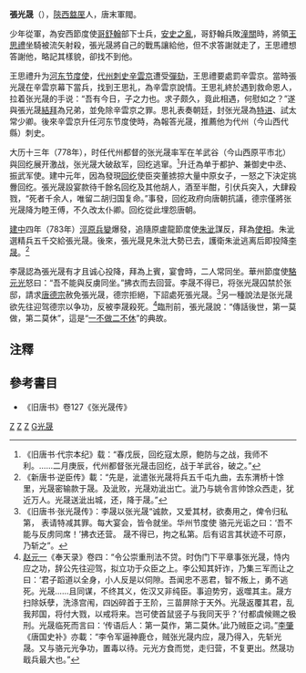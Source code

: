 '''張光晟'''（{{bd|8世纪|?|784年|catIdx=X}}），[[陝西|陝西]][[盩厔|盩厔]]人，唐末軍閥。

少年從軍，為安西節度使[[哥舒翰|哥舒翰]]部下士兵，[[安史之亂|安史之亂]]，哥舒翰兵敗[[潼關|潼關]]時，將領[[王思禮|王思禮]]坐騎被流矢射殺，張光晟將自己的戰馬讓給他，但不求答謝就走了，王思禮想答謝他，略記其樣貌，卻找不到他。

王思禮升为[[河东节度使|河东节度使]]，[[代州|代州]][[刺史|刺史]][[辛雲京|辛雲京]]遭受[[彈劾|彈劾]]，王思禮要處罰辛雲京。當時張光晟在辛雲京幕下當兵，找到王思礼，為辛雲京說情。王思礼終於遇到救命恩人，拉着张光晟的手说：“吾有今日，子之力也。求子颇久，竟此相遇，何慰如之？”遂與張光晟[[結拜|結拜]]為兄弟，並免除辛雲京之罪。思礼表奏朝廷，封张光晟為[[特进|特进]]、試太常少卿。後來辛雲京升任河东节度使時，為報答光晟，推薦他为代州（今山西代縣）刺史。

大历十三年（778年），时任代州都督的张光晟率军在羊武谷（今山西原平市北）與回纥展开激战，张光晟大破敌军，回纥逃窜。<ref>《旧唐书·代宗本纪》载：“春戊辰，回纥寇太原，鲍防与之战，我师不利。……二月庚辰，代州都督张光晟击回纥，战于羊武谷，破之。”</ref>升迁為单于都护、兼御史中丞、振武军使。建中元年，因為發現[[回纥|回纥]]使臣突董掳掠大量中原女子，一怒之下決定挑釁回纥。張光晟設宴款待千餘名回纥及其他胡人，酒至半酣，引伏兵突入，大肆殺戮，“死者千余人，唯留二胡归国复命。”事發，回纥政府向唐朝抗議，德宗僅將张光晟降为睦王傅，不久改太仆卿。回纥從此埋怨唐朝。

[[建中_(唐朝)|建中]]四年（783年）[[涇原兵變|涇原兵變]]爆發，追隨原盧龍節度使[[朱泚|朱泚]]謀反，拜為[[使相|使相]]。朱泚選精兵五千交給張光晟。後來，張光晟見朱沘大勢已去，護衛朱泚逃离后即投降[[李晟_(唐朝)|李晟]]。<ref>《新唐书·逆臣传》載：“先是，泚遣张光晟将兵五千屯九曲，去东渭桥十馀里，光晟密输款于晟。及泚败，光晟劝泚出亡。泚乃与姚令言帅馀众西走，犹近万人。光晟送泚出城，还，降于晟。”</ref>

李晟認為張光晟有才且诚心投降，拜為上賓，宴會時，二人常同坐。華州節度使[[駱元光|駱元光]]怒曰：“吾不能與反虜同坐。”拂衣而去回营。李晟不得已，将张光晟囚禁於张邸，請求[[唐德宗|唐德宗]]赦免張光晟，德宗拒絕，下詔處死張光晟。<ref>《旧唐书·张光晟传》：李晟以张光晟“诚款，又爱其材，欲奏用之，俾令归私第，
表请特减其罪。每大宴会，皆令就坐。华州节度使
骆元光诟之曰：‘吾不能与反虏同席！’拂衣还营。
晟不得已，拘之私第。后有诏言其状迹不可原，乃斩之”。</ref>另一種說法是张光晟欲先往迎驾德宗以争功，反被李晟殺死。<ref>[[赵元一|赵元一]]《奉天录》卷四：“令公崇重刑法不贷。时伪门下平章事张光晟，恃内应之功，辞公先往迎驾，拟立功于众臣之上。李公知其奸诈，乃集三军而让之曰：‘君子蹈道以全身，小人反是以伺隙。吾闻忠不恶君，智不叛上，勇不逃死。光晟……且同谋，不终其义，佐汉又非纯臣。事迫势穷，返噬其主。晟方扫除妖孽，洗涤宫闱，四凶碎首于王阶，三苗屏除于天外。光晟返覆其君，乱我邦国，将付大戮，以戒将来。岂可使首鼠竖子与我同天乎？’付都虞候赐之极刑。光晟临死而言曰：‘传语后人：第一莫作，第二莫休。’此乃贼臣之词。”[[李肇|李肇]]《唐国史补》亦載：“李令军逼神鹿仓，贼张光晟内应，晟乃得入，先斩光晟。又与骆元光争功，置毒以待。元光方食而觉，走归营，不复更出。然晟功戢兵最大也。”</ref>臨刑前，張光晟說：“傳話後世，第一莫做，第二莫休”，這是“[[一不做二不休|一不做二不休]]”的典故。

==注釋==
{{reflist}}

==參考書目==
*《旧唐书》卷127《张光晟传》

[[Category:唐朝軍事人物|Z]]
[[Category:唐朝被處決者|Z]]
[[Category:周至人|Z]]
[[Category:张姓|G光晟]]